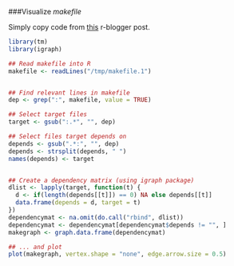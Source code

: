 ###Visualize _makefile_  

Simply copy code from [this][1] r-blogger post.

```{r}
library(tm)
library(igraph)

## Read makefile into R
makefile <- readLines("/tmp/makefile.1")


## Find relevant lines in makefile
dep <- grep(":", makefile, value = TRUE)

## Select target files
target <- gsub(":.*", "", dep)

## Select files target depends on
depends <- gsub(".*:", "", dep)
depends <- strsplit(depends, " ")
names(depends) <- target


## Create a dependency matrix (using igraph package)
dlist <- lapply(target, function(t) {
  d <- if(length(depends[[t]]) == 0) NA else depends[[t]]
  data.frame(depends = d, target = t)
})
dependencymat <- na.omit(do.call("rbind", dlist))
dependencymat <- dependencymat[dependencymat$depends != "", ]                         
makegraph <- graph.data.frame(dependencymat)

## ... and plot
plot(makegraph, vertex.shape = "none", edge.arrow.size = 0.5)
```



[1]: https://www.r-bloggers.com/visualizing-makefiles/ 
